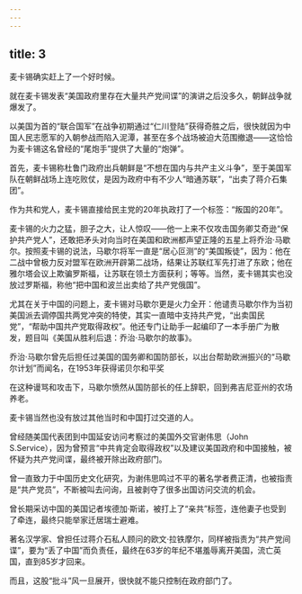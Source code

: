 ```yaml
---
---
---
```

title: 3
---



麦卡锡确实赶上了一个好时候。

就在麦卡锡发表“美国政府里存在大量共产党间谍”的演讲之后没多久，朝鲜战争就爆发了。

以美国为首的“联合国军”在战争初期通过“仁川登陆”获得奇胜之后，很快就因为中国人民志愿军的入朝参战而陷入泥潭，甚至在多个战场被迫大范围撤退——这恰恰为麦卡锡这名曾经的“尾炮手”提供了大量的“炮弹”。

首先，麦卡锡称杜鲁门政府出兵朝鲜是“不想在国内与共产主义斗争”，至于美国军队在朝鲜战场上连吃败仗，是因为政府中有不少人“暗通苏联”，“出卖了蒋介石集团”。

作为共和党人，麦卡锡直接给民主党的20年执政打了一个标签：“叛国的20年”。

麦卡锡的火力之猛，胆子之大，让人惊叹——他一上来不仅攻击国务卿艾奇逊“保护共产党人”，还敢把矛头对向当时在美国和欧洲都声望正隆的五星上将乔治·马歇尔。按照麦卡锡的说法，马歇尔将军一直是“居心叵测”的“美国叛徒”，因为：他在二战中曾极力反对盟军在欧洲开辟第二战场，结果让苏联红军先打进了东欧；他在雅尔塔会议上欺骗罗斯福，让苏联在领土方面获利；等等。当然，麦卡锡其实也没放过罗斯福，称他“把中国和波兰出卖给了共产党俄国”。

尤其在关于中国的问题上，麦卡锡对马歇尔更是火力全开：他谴责马歇尔作为当初美国派去调停国共两党冲突的特使，其实一直暗中支持共产党，“出卖国民党”，“帮助中国共产党取得政权”。他还专门让助手一起编印了一本手册广为散发，题目叫《美国从胜利后退：乔治·马歇尔的故事》。

乔治·马歇尔曾先后担任过美国的国务卿和国防部长，以出台帮助欧洲振兴的“马歇尔计划”而闻名，在1953年获得诺贝尔和平奖



在这种谩骂和攻击下，马歇尔愤然从国防部长的任上辞职，回到弗吉尼亚州的农场养老。

麦卡锡当然也没有放过其他当时和中国打过交道的人。

曾经随美国代表团到中国延安访问考察过的美国外交官谢伟思（John S.Service），因为曾预言“中共肯定会取得政权”以及建议美国政府和中国接触，被怀疑为共产党间谍，最终被开除出政府部门。

曾一直致力于中国历史文化研究，为谢伟思鸣过不平的著名学者费正清，也被指责是“共产党员”，不断被叫去问询，且被剥夺了很多出国访问交流的机会。

曾长期采访中国的美国记者埃德加·斯诺，被打上了“亲共”标签，连他妻子也受到了牵连，最终只能举家迁居瑞士避难。

著名汉学家、曾担任过蒋介石私人顾问的欧文·拉铁摩尔，同样被指责为“共产党间谍”，要为“丢了中国”而负责任，最终在63岁的年纪不堪羞辱离开美国，流亡英国，直到85岁才回来。

而且，这股“批斗”风一旦展开，很快就不能只控制在政府部门了。